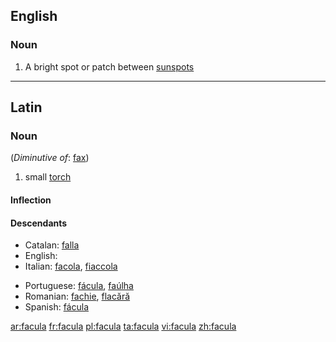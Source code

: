 ==English==

===Noun===
{{wikipedia}}
{{en-noun|faculae}}

#{{astronomy}} A bright spot or patch between [[sunspot]]s

----
==Latin==

===Noun===
{{la-noun|facula|faculae|faculae|f|first}} (''Diminutive of'': [[fax#Latin|fax]])

# small [[torch]]

====Inflection====
{{la-decl-1st|facul}}

====Descendants====
{{top2}}
* Catalan: [[falla]]
* English: {{l|en|facula}}
* Italian: [[facola]], [[fiaccola]]
{{mid2}}
* Portuguese: [[fácula]], [[faúlha]]
* Romanian: [[fachie]], [[flacără]]
* Spanish: [[fácula]]
{{bottom}}

[[ar:facula]]
[[fr:facula]]
[[pl:facula]]
[[ta:facula]]
[[vi:facula]]
[[zh:facula]]